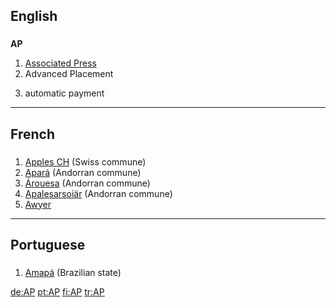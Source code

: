 ==English==

==={{initialism}}===
'''AP'''

#[[Associated Press]]
#Advanced Placement
#{{finance}} automatic payment


----

==French==
==={{Abbreviation}}===
#[[Apples CH]] (Swiss commune)
#[[Apará]] (Andorran commune)
#[[Árouesa]] (Andorran commune)
#[[Apalesarsoiär]] (Andorran commune)
#[[Awyer (RS)|Awyer]]

----

==Portuguese==
==={{Abbreviation}}===
#[[Amapá]] (Brazilian state)

[[de:AP]]
[[pt:AP]]
[[fi:AP]]
[[tr:AP]]